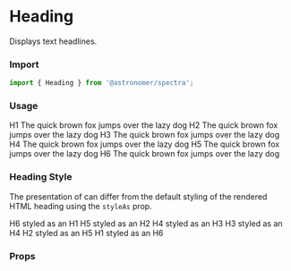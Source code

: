 

<Meta title="Components|Heading" component={Heading} />

# Heading
Displays text headlines.

### Import
```js
import { Heading } from '@astronomer/spectra';
```

### Usage

<Preview>
  <Story name="h1">
    <Heading as="h1">H1 The quick brown fox jumps over the lazy dog</Heading>
  </Story>
</Preview>

<Preview>
  <Story name="h2">
    <Heading as="h2">H2 The quick brown fox jumps over the lazy dog</Heading>
  </Story>
</Preview>

<Preview>
  <Story name="h3">
    <Heading as="h3">H3 The quick brown fox jumps over the lazy dog</Heading>
  </Story>
</Preview>

<Preview>
  <Story name="h4">
    <Heading as="h4">H4 The quick brown fox jumps over the lazy dog</Heading>
  </Story>
</Preview>

<Preview>
  <Story name="h5">
    <Heading as="h5">H5 The quick brown fox jumps over the lazy dog</Heading>
  </Story>
</Preview>

<Preview>
  <Story name="h6">
    <Heading as="h6">H6 The quick brown fox jumps over the lazy dog</Heading>
  </Story>
</Preview>

### Heading Style
The presentation of can differ from the default styling of the rendered HTML heading using the `styleAs` prop.
<Preview>
  <div>
    <Heading as="h6" styleAs="h1">H6 styled as an H1</Heading>
    <Heading as="h5" styleAs="h2">H5 styled as an H2</Heading>
    <Heading as="h4" styleAs="h3">H4 styled as an H3</Heading>
    <Heading as="h3" styleAs="h4">H3 styled as an H4</Heading>
    <Heading as="h2" styleAs="h5">H2 styled as an H5</Heading>
    <Heading as="h1" styleAs="h6">H1 styled as an H6</Heading>
  </div>
</Preview>

### Props
<Props of={Heading} />
